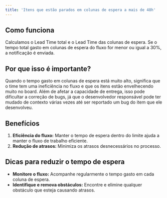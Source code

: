 ```yaml
---
title: 'Itens que estão parados em colunas de espera a mais de 48h'
---
```


## Como funciona

Calculamos o Lead Time total e o Lead Time das colunas de espera. Se o tempo total gasto em colunas de espera do fluxo for menor ou igual a 30%, a notificação é enviada.

## Por que isso é importante?

Quando o tempo gasto em colunas de espera está muito alto, significa que o time tem uma ineficiência no fluxo e que os itens estão envelhecendo muito no board. Além de afetar a capacidade de entrega, isso pode dificultar a correção de bugs, já que o desenvolvedor responsável pode ter mudado de contexto várias vezes até ser reportado um bug do item que ele desenvolveu.

## Benefícios

1. **Eficiência do fluxo:** Manter o tempo de espera dentro do limite ajuda a manter o fluxo de trabalho eficiente.
2. **Redução de atrasos:** Minimiza os atrasos desnecessários no processo.

## Dicas para reduzir o tempo de espera

- **Monitore o fluxo:** Acompanhe regularmente o tempo gasto em cada coluna de espera.
- **Identifique e remova obstáculos:** Encontre e elimine qualquer obstáculo que esteja causando atrasos.
